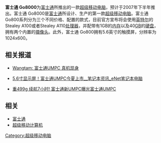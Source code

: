 '''富士通 Go8000'''为[[富士通|富士通]]所推出的一款[[超级移动电脑|超级移动电脑]]，预计于2007年下半年推出。富士通 Go8000是[[富士通|富士通]]所设计、生产的第一款[[超级移动电脑|超级移动电脑]]。富士通 Go800系列分为三个不同价格、配置的款式，目前官方宣布将会使用[[英特尔|英特尔]]的Stealey A100或者Stealey A110[[处理器|处理器]]，并配带有1GB的[[内存|内存]]以及40[[GB|GB]]的[[硬盘|硬盘]]，拥有两个内置的[[摄像头|摄像头]]。此外，富士通 Go800拥有5.6英寸的触摸屏，分辨率为1024x600。

== 相关报道 ==
*{{zh-cn}}[https://web.archive.org/web/20070501122149/http://www.wangtam.com/50226711/e_umpc_cce_88803.php Wangtam: 富士通UMPC 真机现身]
*{{zh-cn}}[https://web.archive.org/web/20070526192707/http://www.enet.com.cn/article/2007/0427/A20070427565328.shtml 5.6寸显示屏！富士通UMPC今夏上市__笔记本资讯_eNet笔记本电脑]
*{{zh-cn}}[http://article.pchome.net/197055.html 重499g 续航7小时! 富士通新UMPC曝光富士通UMPC]{{dead link|date=2017年12月 |bot=InternetArchiveBot |fix-attempted=yes }}

== 相关 ==
*[[富士通|富士通]]
*[[超级移动计算机|超级移动计算机]]
[[Category:超级移动电脑|Category:超级移动电脑]]